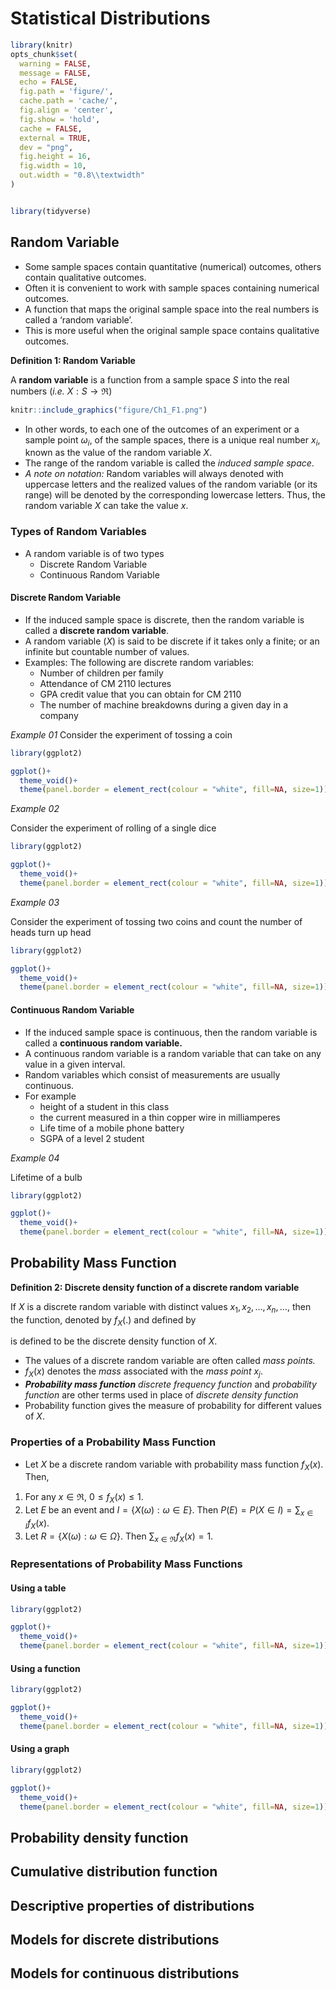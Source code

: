 # Statistical Distributions

```r
library(knitr)
opts_chunk$set(
  warning = FALSE,
  message = FALSE,
  echo = FALSE,
  fig.path = 'figure/',
  cache.path = 'cache/',
  fig.align = 'center',
  fig.show = 'hold',
  cache = FALSE,
  external = TRUE,
  dev = "png",
  fig.height = 16,
  fig.width = 10,
  out.width = "0.8\\textwidth"
)


library(tidyverse)

```

\pagenumbering{arabic}


## Random Variable

-	Some sample spaces contain quantitative (numerical) outcomes, others contain qualitative outcomes.
-	Often it is convenient to work with sample spaces containing numerical outcomes.
-	A function that maps the original sample space into the real numbers is called a 'random variable'.
-	This is more useful when the original sample space contains qualitative outcomes.

**Definition 1: Random Variable**

A **random variable** is a function from a sample space $S$ into the real numbers (*i.e.* $X:S \rightarrow \Re$)

```r
knitr::include_graphics("figure/Ch1_F1.png")
```

<!--A random variable assigns a real number to each outcome of a sample space.
-->
-	In other words, to each one of the outcomes of an experiment or a sample point $\omega_i$, of the sample spaces, there is a unique real number $x_i$, known as the value of the random variable $X$.
- The range of the random variable is called the *induced sample space*. 
- *A note on notation:* Random variables will always denoted with uppercase letters and the realized values of the random variable (or its range) will be denoted by the corresponding lowercase letters. Thus, the random variable $X$ can take the value $x$. 

### Types of Random Variables

- A random variable is of two types
  - Discrete Random Variable
  - Continuous Random Variable

#### Discrete Random Variable

- If the induced sample space is discrete, then the random variable is called a **discrete random variable**.
- A random variable ($X$) is said to be discrete if it takes only a finite; or an infinite but countable number of values.
- Examples: The following are discrete random variables:
  -	Number of children per family 
  -	Attendance of CM 2110 lectures
  -	GPA credit value that you can obtain for CM 2110
  -	The number of machine breakdowns during a given day in a company

*Example 01*
Consider the experiment of tossing a coin

```r
library(ggplot2)

ggplot()+
  theme_void()+
  theme(panel.border = element_rect(colour = "white", fill=NA, size=1))

```

*Example 02*

Consider the experiment of rolling of a single dice 

```r
library(ggplot2)

ggplot()+
  theme_void()+
  theme(panel.border = element_rect(colour = "white", fill=NA, size=1))

```

*Example 03*

Consider the experiment of tossing two coins and count the number of heads turn up head
 

```r
library(ggplot2)

ggplot()+
  theme_void()+
  theme(panel.border = element_rect(colour = "white", fill=NA, size=1))

```

#### Continuous Random Variable

- If the induced sample space is continuous, then the random variable is called a **continuous random variable.**
- A continuous random variable is a random variable that can take on any value in a given interval.
-	Random variables which consist of measurements are usually continuous. 
- For example
  -	height of a student in this class 
  -	the current measured in a thin copper wire in milliamperes
  -	Life time of a mobile phone battery
  -	SGPA of a level 2 student

*Example 04*

Lifetime of a bulb
 

```r
library(ggplot2)

ggplot()+
  theme_void()+
  theme(panel.border = element_rect(colour = "white", fill=NA, size=1))

```


## Probability Mass Function

**Definition 2: Discrete density function of a discrete random variable**

If $X$ is a discrete random variable with distinct values $x_1, x_2, \dots, x_n, \dots,$ then the function, denoted by $f_X(.)$ and defined by

\begin{equation}
f_X(x) =
\begin{cases} 
P(X=x) & \text{if } x=x_j, j=1,2,\dots,n,\dots\\
0 & \text{if } x \neq x_j
\end{cases}
\end{equation}

is defined to be the discrete density function of $X$.

- The values of a discrete random variable are often called *mass points.*
- $f_X(x)$ denotes the *mass* associated with the *mass point* $x_j$.
- ***Probability mass function*** *discrete frequency function* and *probability function* are other terms used in place of *discrete density function*
- Probability function gives the measure of probability for different values of $X$.

### Properties of a Probability Mass Function

- Let $X$ be a discrete random variable with probability mass function $f_X(x)$. Then,

1. For any $x\in \Re$, $0\leq f_X(x) \leq 1.$
2. Let $E$ be an event and $I= \{X(\omega):\omega \in E\}.$ Then $P(E) = P(X\in I) = \sum_{x \in I}f_X(x).$
3. Let $R = \{X(\omega):\omega \in \Omega\}.$ Then $\sum_{x\in \Re} f_X(x) = 1.$


### Representations of Probability Mass Functions

#### Using a table

```r
library(ggplot2)

ggplot()+
  theme_void()+
  theme(panel.border = element_rect(colour = "white", fill=NA, size=1))

```

#### Using a function

```r
library(ggplot2)

ggplot()+
  theme_void()+
  theme(panel.border = element_rect(colour = "white", fill=NA, size=1))

```

#### Using a graph

```r
library(ggplot2)

ggplot()+
  theme_void()+
  theme(panel.border = element_rect(colour = "white", fill=NA, size=1))

```

## Probability density function

## Cumulative distribution function

## Descriptive properties of distributions

## Models for discrete distributions

## Models for continuous distributions
